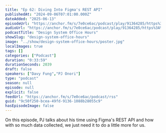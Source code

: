 ```yaml
---
title: "Ep 62: Diving Into Figma's REST API"
publishedAt: "2024-09-06T07:01:00.000Z"
dateAdded: "2025-06-13"
episodeUrl: "https://anchor.fm/s/7e0ce6ac/podcast/play/91364285/https%3A%2F%2Fd3ctxlq1ktw2nl.cloudfront.net%2Fstaging%2F2024-8-6%2F1ecf19f8-b48e-b56d-4b54-4eed19ee2c3e.mp3"
audioUrl: "https://anchor.fm/s/7e0ce6ac/podcast/play/91364285/https%3A%2F%2Fd3ctxlq1ktw2nl.cloudfront.net%2Fstaging%2F2024-8-6%2F1ecf19f8-b48e-b56d-4b54-4eed19ee2c3e.mp3"
podcastTitle: "Design System Office Hours"
showSlug: "design-system-office-hours"
image: "../show/design-system-office-hours/poster.jpg"
localImages: true
tags: []
categories: ["Podcast"]
duration: "0:33:59"
durationSeconds: 2039
draft: false
speakers: ["Davy Fung","PJ Onori"]
type: "podcast"
season: null
episode: null
explicit: false
feedUrl: "https://anchor.fm/s/7e0ce6ac/podcast/rss"
guid: "9c50f250-bcea-49fd-9136-1088b28055c9"
hasEpisodeImage: false
---
```

On this episode, PJ talks about his time using Figma's REST API and how with so much data collected, we just need it to do a little more for us.
